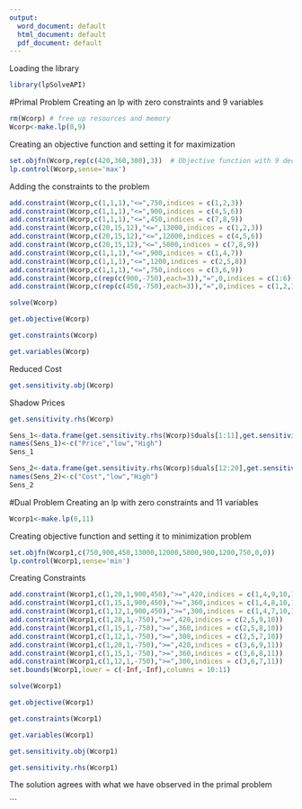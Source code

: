 ---
output:
  word_document: default
  html_document: default
  pdf_document: default
---
Loading the library
```{r}
library(lpSolveAPI)
```
#Primal Problem
Creating an lp with zero constraints and 9 variables
```{r}
rm(Wcorp) # free up resources and memory
Wcorp<-make.lp(0,9)
```
Creating an objective function and setting it for maximization
```{r}
set.objfn(Wcorp,rep(c(420,360,300),3))  # Objective function with 9 decision variables
lp.control(Wcorp,sense='max')
```
Adding the constraints to the problem
```{r}
add.constraint(Wcorp,c(1,1,1),"<=",750,indices = c(1,2,3)) 
add.constraint(Wcorp,c(1,1,1),"<=",900,indices = c(4,5,6))
add.constraint(Wcorp,c(1,1,1),"<=",450,indices = c(7,8,9))
add.constraint(Wcorp,c(20,15,12),"<=",13000,indices = c(1,2,3))
add.constraint(Wcorp,c(20,15,12),"<=",12000,indices = c(4,5,6))
add.constraint(Wcorp,c(20,15,12),"<=",5000,indices = c(7,8,9))
add.constraint(Wcorp,c(1,1,1),"<=",900,indices = c(1,4,7))
add.constraint(Wcorp,c(1,1,1),"<=",1200,indices = c(2,5,8))
add.constraint(Wcorp,c(1,1,1),"<=",750,indices = c(3,6,9))
add.constraint(Wcorp,c(rep(c(900,-750),each=3)),"=",0,indices = c(1:6))
add.constraint(Wcorp,c(rep(c(450,-750),each=3)),"=",0,indices = c(1,2,3,7,8,9))
```
```{r}
solve(Wcorp)
```
```{r}
get.objective(Wcorp)
```
```{r}
get.constraints(Wcorp)
```
```{r}
get.variables(Wcorp)
```
Reduced Cost
```{r}
get.sensitivity.obj(Wcorp)
```
Shadow Prices
```{r}
get.sensitivity.rhs(Wcorp)
```
```{r}
Sens_1<-data.frame(get.sensitivity.rhs(Wcorp)$duals[1:11],get.sensitivity.rhs(Wcorp)$dualsfrom[1:11],get.sensitivity.rhs(Wcorp)$dualstill[1:11])
names(Sens_1)<-c("Price","low","High")
Sens_1
```
```{r}
Sens_2<-data.frame(get.sensitivity.rhs(Wcorp)$duals[12:20],get.sensitivity.rhs(Wcorp)$dualsfrom[12:20],get.sensitivity.rhs(Wcorp)$dualstill[12:20])
names(Sens_2)<-c("Cost","low","High")
Sens_2
```

#Dual Problem
Creating an lp with zero constraints and 11 variables
```{r}
Wcorp1<-make.lp(0,11)
```
Creating objective function and setting it to minimization problem
```{r}
set.objfn(Wcorp1,c(750,900,450,13000,12000,5000,900,1200,750,0,0))
lp.control(Wcorp1,sense='min')
```
Creating Constraints
```{r}
add.constraint(Wcorp1,c(1,20,1,900,450),">=",420,indices = c(1,4,9,10,11))
add.constraint(Wcorp1,c(1,15,1,900,450),">=",360,indices = c(1,4,8,10,11))
add.constraint(Wcorp1,c(1,12,1,900,450),">=",300,indices = c(1,4,7,10,11))
add.constraint(Wcorp1,c(1,20,1,-750),">=",420,indices = c(2,5,9,10))
add.constraint(Wcorp1,c(1,15,1,-750),">=",360,indices = c(2,5,8,10))
add.constraint(Wcorp1,c(1,12,1,-750),">=",300,indices = c(2,5,7,10))
add.constraint(Wcorp1,c(1,20,1,-750),">=",420,indices = c(3,6,9,11))
add.constraint(Wcorp1,c(1,15,1,-750),">=",360,indices = c(3,6,8,11))
add.constraint(Wcorp1,c(1,12,1,-750),">=",300,indices = c(3,6,7,11))
set.bounds(Wcorp1,lower = c(-Inf,-Inf),columns = 10:11)
```
```{r}
solve(Wcorp1)
```

```{r}
get.objective(Wcorp1)
```
```{r}
get.constraints(Wcorp1)
```

```{r}
get.variables(Wcorp1)
```

```{r}
get.sensitivity.obj(Wcorp1)
```

```{r}
get.sensitivity.rhs(Wcorp1)
```
The solution agrees with what we have observed in the primal problem


```

